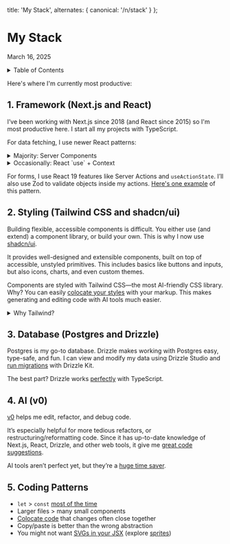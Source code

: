 
  title: 'My Stack',
  alternates: {
    canonical: '/n/stack'
  }
};

# My Stack  
<span className="italic text-sm text-gray-500">March 16, 2025</span>  

<AnimatedName />

<details className="mb-4">
  <summary className="text-gray-600 dark:text-gray-400 text-[16px] font-semibold cursor-pointer">Table of Contents</summary>
  <ul className="list-disc pl-6 mt-2 text-gray-500 dark:text-gray-400 text-[15px]">
    <li><a href="#framework-nextjs-and-react" className="hover:text-blue-500">Framework (Next.js and React)</a></li>
    <li><a href="#styling-tailwind-css-and-shadcn" className="hover:text-blue-500">Styling (Tailwind CSS & shadcn/ui)</a></li>
    <li><a href="#database-postgres-and-drizzle" className="hover:text-blue-500">Database (Postgres & Drizzle)</a></li>
    <li><a href="#ai-v0" className="hover:text-blue-500">AI (v0)</a></li>
    <li><a href="#coding-patterns" className="hover:text-blue-500">Coding Patterns</a></li>
  </ul>
</details>


Here's where I'm currently most productive:

## <span id="framework-nextjs-and-react">1. Framework (Next.js and React)</span>

I’ve been working with Next.js since 2018 (and React since 2015) so I'm most productive here. I start all my projects with TypeScript.

For data fetching, I use newer React patterns:

<details className="mb-1 -mt-2">
  <summary className="text-gray-600 dark:text-gray-400 text-[15px] mb-2">Majority: Server Components</summary>

    Most of the time, I fetch data in a Server Component (like a `page` or `layout`). Occasionally, I'll still use an external library for client-fetches (e.g. `swr`) when working with existing codebases.

    ```jsx
    export default async function Page() {
      let data = await fetch('https://api.vercel.app/blog')
      let posts = await data.json()
      return (
        <ul>
          {posts.map((post) => (
            <li key={post.id}>{post.title}</li>
          ))}
        </ul>
      )
    }
    ```

</details>

<details className="mb-1 [&[open]]:mb-4 [&[open]]:border-b [&[open]]:border-gray-100">
  <summary className="text-gray-600 dark:text-gray-400 text-[15px] mb-2">Occasionally: React `use` + Context</summary>

    A newer pattern I've started using is forwarding Promises to a Context provider, and then "unwrapping" the Promise with React’s `use`.

    ```jsx
    import React, { createContext, useContext } from 'react'

    const BlogContext = createContext(null)

    export function BlogProvider({ children }) {
      let blogPromise = fetch('https://api.vercel.app/blog').then(res => res.json())

      return (
        <BlogContext.Provider value={{ blogPromise }}>
          {children}
        </BlogContext.Provider>
      )
    }

    export function useBlogContext() {
      let context = useContext(BlogContext)
      if (!context) {
        throw new Error('useBlogContext must be used within a BlogProvider')
      }
      return context
    }
    ```

    The data can then be used from a hook in any client component.

    ```jsx
    'use client'

    import { use } from 'react'
    import { useBlogContext } from 'app/context'

    export function BlogPosts() {
      let { blogPromise } = useBlogContext()
      let posts = use(blogPromise)

      return (
        <ul>
          {posts.map(post => (
            <li key={post.id}>{post.title}</li>
          ))}
        </ul>
      )
    }
    ```

    This can work well if you have global data you need to use deep in the component tree (especially if there are lots of client components).

    <div className="h-4" />

</details>

For forms, I use React 19 features like Server Actions and `useActionState`. I’ll also use Zod to validate objects inside my actions. [Here's one example](https://github.com/leerob/next-saas-starter) of this pattern.

## 2. Styling (Tailwind CSS and shadcn/ui)

Building flexible, accessible components is difficult. You either use (and extend) a component library, or build your own. This is why I now use [shadcn/ui](https://ui.shadcn.com/).

It provides well-designed and extensible components, built on top of accessible, unstyled primitives. This includes basics like buttons and inputs, but also icons, charts, and even custom themes.

Components are styled with Tailwind CSS—the most AI-friendly CSS library. Why? You can easily [colocate your styles](https://adamwathan.me/css-utility-classes-and-separation-of-concerns) with your markup. This makes generating and editing code with AI tools much easier.

<details className="space-y-6">
  <summary className="text-gray-600 dark:text-gray-400 text-[15px] mb-2">Why Tailwind?</summary>

Tailwind uses a compiler to generate only the classes used. So while the utility CSS framework contains many possible class names, only the classes used will be included in the single, compiled CSS file.

Assuming you only write Tailwind code, your bundle will never be larger than the total set of used Tailwind classes. It's extremely unlikely you would use them all. This means you have a fixed upper bound on the size of the generated CSS file, which is then minified, compressed, and cached for the best performance.

You don't have to *only* write Tailwind styles. Tailwind classes are just utilities that adhere to a design system and work alongside normal CSS. You can mix and match Tailwind with CSS Modules, for example.

</details>

## 3. Database (Postgres and Drizzle)

Postgres is my go-to database. Drizzle makes working with Postgres easy, type-safe, and fun. I can view and modify my data using Drizzle Studio and [run migrations](https://github.com/leerob/next-saas-starter) with Drizzle Kit.

The best part? Drizzle works [perfectly](https://github.com/vercel-labs/book-inventory) with TypeScript.

## 4. AI (v0)

[v0](https://v0.dev/chat) helps me edit, refactor, and debug code.

It’s especially helpful for more tedious refactors, or restructuring/reformatting code. Since it has up-to-date knowledge of Next.js, React, Drizzle, and other web tools, it give me [great code suggestions](https://x.com/leeerob/status/1834992860904489178).

AI tools aren’t perfect yet, but they’re a [huge time saver](https://x.com/leeerob/status/1828916884642902372).

## 5. Coding Patterns

- `let` > `const` [most of the time](https://overreacted.io/on-let-vs-const/)
- Larger files > many small components
- [Colocate code](https://x.com/leeerob/status/1810707436551991412) that changes often close together
- Copy/paste is better than the wrong abstraction
- You might not want [SVGs in your JSX](https://kurtextrem.de/posts/svg-in-js) (explore [sprites](https://benadam.me/thoughts/react-svg-sprites/))
